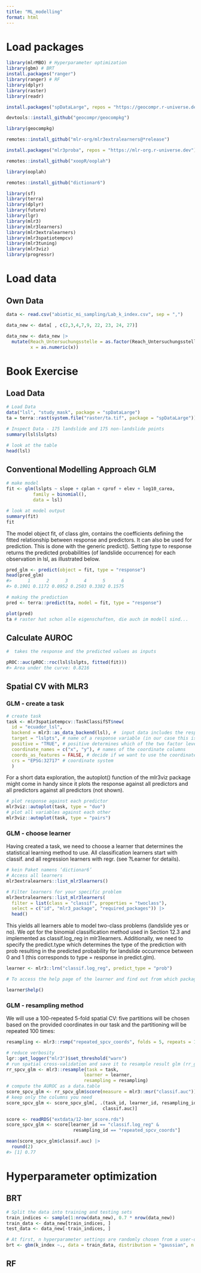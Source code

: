 ```yaml
---
title: "ML_modelling"
format: html
---
```


# Load packages
```r
library(mlrMBO) # Hyperparameter optimization 
library(gbm) # BRT 
install.packages("ranger")
library(ranger) # RF
library(dplyr)
library(raster)
library(readr)
```

```r
install.packages("spDataLarge", repos = "https://geocompr.r-universe.dev")

devtools::install_github("geocompr/geocompkg")

library(geocompkg)

remotes::install_github("mlr-org/mlr3extralearners@*release")

install.packages("mlr3proba", repos = "https://mlr-org.r-universe.dev")

remotes::install_github("xoopR/ooplah")

library(ooplah)

remotes::install_github("dictionar6")


```


```r
library(sf)
library(terra)
library(dplyr)
library(future)
library(lgr)
library(mlr3)
library(mlr3learners)
library(mlr3extralearners)
library(mlr3spatiotempcv)
library(mlr3tuning)
library(mlr3viz)
library(progressr)
```


# Load data 
## Own Data
```r
data <- read.csv("abiotic_mi_sampling/Lab_k_index.csv", sep = ",")

data_new <- data[ , c(2,3,4,7,9, 22, 23, 24, 27)]

data_new <- data_new |>
  mutate(Reach_Untersuchungsstelle = as.factor(Reach_Untersuchungsstelle),
         x = as.numeric(x))
```

# Book Exercise 
## Load Data
```r
# Load Data
data("lsl", "study_mask", package = "spDataLarge")
ta = terra::rast(system.file("raster/ta.tif", package = "spDataLarge"))

# Inspect Data - 175 landslide and 175 non-landslide points
summary(lsl$lslpts)

# look at the table 
head(lsl)
```

## Conventional Modelling Approach GLM 
```r
# make model
fit <- glm(lslpts ~ slope + cplan + cprof + elev + log10_carea,
          family = binomial(),
          data = lsl)

# look at model output
summary(fit)
fit
```

The model object fit, of class glm, contains the coefficients defining the fitted relationship between response and predictors. It can also be used for prediction. This is done with the generic predict().
Setting type to response returns the predicted probabilities (of landslide occurrence) for each observation in lsl, as illustrated below.

```r
pred_glm <- predict(object = fit, type = "response")
head(pred_glm)
#>      1      2      3      4      5      6 
#> 0.1901 0.1172 0.0952 0.2503 0.3382 0.1575
```

```r
# making the prediction
pred <- terra::predict(ta, model = fit, type = "response")

plot(pred)
ta # raster hat schon alle eigenschaften, die auch im modell sind... 
```

## Calculate AUROC
```r
#  takes the response and the predicted values as inputs

pROC::auc(pROC::roc(lsl$lslpts, fitted(fit)))
#> Area under the curve: 0.8216
```

## Spatial CV with MLR3 
### GLM - create a task
```r
# create task
task <- mlr3spatiotempcv::TaskClassifST$new(
  id = "ecuador_lsl",
  backend = mlr3::as_data_backend(lsl), #  input data includes the response and predictor variables
  target = "lslpts", # name of a response variable (in our case this is lslpts) 
  positive = "TRUE", # positive determines which of the two factor levels of the response variable indicate the landslide initiation point (in our case this is TRUE)
  coordinate_names = c("x", "y"), # names of the coordinate columns
  coords_as_features = FALSE, # decide if we want to use the coordinates as predictors in the modeling
  crs = "EPSG:32717" # coordinate system 
  )
```

For a short data exploration, the autoplot() function of the mlr3viz package might come in handy since it plots the response against all predictors and all predictors against all predictors (not shown).

```r
# plot response against each predictor
mlr3viz::autoplot(task, type = "duo")
# plot all variables against each other
mlr3viz::autoplot(task, type = "pairs")
```

### GLM - choose learner
Having created a task, we need to choose a learner that determines the statistical learning method to use. All classification learners start with classif. and all regression learners with regr. (see ?Learner for details).
```r
# kein Paket namens ‘dictionar6’
# Access all learners
mlr3extralearners::list_mlr3learners()

# Filter learners for your specific problem 
mlr3extralearners::list_mlr3learners(
  filter = list(class = "classif", properties = "twoclass"), 
  select = c("id", "mlr3_package", "required_packages")) |>
  head()
```

This yields all learners able to model two-class problems (landslide yes or no). We opt for the binomial classification method used in Section 12.3 and implemented as classif.log_reg in mlr3learners. Additionally, we need to specify the predict.type which determines the type of the prediction with prob resulting in the predicted probability for landslide occurrence between 0 and 1 (this corresponds to type = response in predict.glm).

```r
learner <- mlr3::lrn("classif.log_reg", predict_type = "prob")

# To access the help page of the learner and find out from which package it was taken, we can run:

learner$help()
```

### GLM - resampling method
We will use a 100-repeated 5-fold spatial CV: five partitions will be chosen based on the provided coordinates in our task and the partitioning will be repeated 100 times:

```r
resampling <- mlr3::rsmp("repeated_spcv_coords", folds = 5, repeats = 100)

# reduce verbosity
lgr::get_logger("mlr3")$set_threshold("warn")
# run spatial cross-validation and save it to resample result glm (rr_glm)
rr_spcv_glm <- mlr3::resample(task = task,
                             learner = learner,
                             resampling = resampling)
# compute the AUROC as a data.table
score_spcv_glm <- rr_spcv_glm$score(measure = mlr3::msr("classif.auc"))
# keep only the columns you need
score_spcv_glm <- score_spcv_glm[, .(task_id, learner_id, resampling_id, 
                                    classif.auc)]
```

```r
score <- readRDS("extdata/12-bmr_score.rds")
score_spcv_glm <- score[learner_id == "classif.log_reg" & 
                         resampling_id == "repeated_spcv_coords"]
```

```r
mean(score_spcv_glm$classif.auc) |>
  round(2)
#> [1] 0.77
```

# Hyperparameter optimization 
## BRT
```r
# Split the data into training and testing sets
train_indices <- sample(1:nrow(data_new), 0.7 * nrow(data_new))
train_data <- data_new[train_indices, ]
test_data <- data_new[-train_indices, ]

# At first, n hyperparameter settings are randomly chosen from a user-defined search space
brt <- gbm(k_index ~., data = train_data, distribution = "gaussian", n.trees = 100, interaction.depth = 1, shrinkage = 0.1, n.minobsinnode = 1)


```

## RF
```r

```

